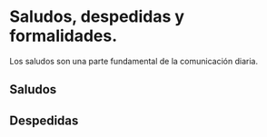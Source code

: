 
# Saludos, despedidas y formalidades. 

Los saludos son una parte fundamental de la comunicación diaria.

## Saludos 

<ImageFlipContainer lecture="greetings" />

## Despedidas

<ImageFlipContainer lecture="farewells" />
